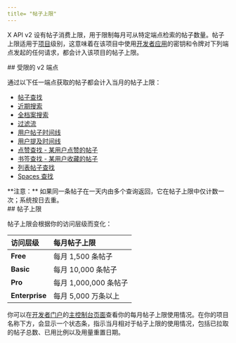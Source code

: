 ```yaml
---
title= "帖子上限"
---
```


X API v2 设有帖子消费上限，用于限制每月可从特定端点检索的帖子数量。帖子上限适用于[项目](/zh/resources/fundamentals/projects)级别，这意味着在该项目中使用[开发者应用](/zh/resources/fundamentals/developer-apps)的密钥和令牌对下列端点发起的任何请求，都会计入该项目的帖子上限。

<div id="limited-v2-endpoints">
  ## 受限的 v2 端点
</div>

通过以下任一端点获取的帖子都会计入当月的帖子上限：

- [帖子查找](/zh/x-api/posts/lookup/introduction)
- [近期搜索](/zh/x-api/posts/counts/introduction)
- [全档案搜索](/zh/x-api/posts/counts/introduction)
- [过滤流](/zh/x-api/posts/filtered-stream)
- [用户帖子时间线](/zh/x-api/posts/timelines)
- [用户提及时间线](/zh/x-api/posts/timelines)
- [点赞查找 - 某用户点赞的帖子](/zh/x-api/posts/likes)
- [书签查找 - 某用户收藏的帖子](/zh/x-api/posts/bookmarks/introduction)
- [列表帖子查找](/zh/x-api/lists/list-tweets/introduction)
- [Spaces 查找](/zh/x-api/spaces/lookup/introduction)

<Note>
  **注意：** 如果同一条帖子在一天内由多个查询返回，它在帖子上限中仅计数一次；系统按日去重。
</Note>

<div id="post-cap-volumes">
  ## 帖子上限
</div>

帖子上限会根据你的访问层级而变化：

| 访问层级   | 每月帖子上限                |
|:---------------|:---------------------------------|
| **Free**      | 每月 1,500 条帖子           |
| **Basic**     | 每月 10,000 条帖子          |
| **Pro**       | 每月 1,000,000 条帖子       |
| **Enterprise**| 每月 5,000 万条以上         |

你可以在[开发者门户](/zh/resources/fundamentals/developer-portal)的[主控制台页面](https://developer.x.com/content/developer-twitter/en/portal/dashboard)查看你的每月帖子上限使用情况。在你的项目名称下方，会显示一个状态条，指示当月相对于帖子上限的使用情况，包括已拉取的帖子总数、已用比例以及用量重置日期。